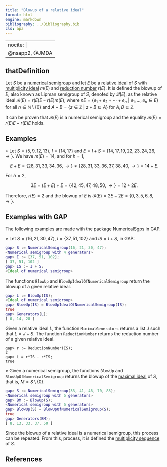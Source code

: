 ```yaml
---
title: "Blowup of a relative ideal"
format: html
engine: markdown
bibliography: ../Bibliography.bib
cls: apa
---
```


---
nocite: |
  @nsapp2, @JMDA
---

## thatDefinition

Let $S$ be a [numerical semigroup](../Basic-concepts/Numerical-semigroup.qmd) and let $E$ be a [relative ideal](Relative-ideal.qmd) of $S$ with [multiplicity ideal](Multiplicity-ideal.qmd) $m(E)$ and [reduction number](Reduction-number.qmd) $r(E)$. It is defined the blowup of $E$, also known as Lipman semigroup of $S$, denoted by $\mathcal{B}(E)$, as the relative ideal $\mathcal{B}(E) = r(E)E - r(E)m(E)$, where $nE = \{e_1 + e_2 + \cdots + e_n ~ | ~ e_1, \ldots, e_n \in E\}$ for all $n \in \mathbb{N} \setminus \{0\}$ and $A - B = \{z \in \mathbb{Z} ~ | ~ z + B \subseteq A\}$ for $A,B \subseteq \mathbb{Z}$.

It can be proven that $\mathcal{B}(E)$ is a numerical semigroup and the equality $\mathcal{B}(E) = r(E)E - r(E)E$ holds.

## Examples

$\circ$ Let $S = \langle 5, 9, 12, 13 \rangle$, $I = \{14, 17\}$ and $E = I + S = \{14, 17, 19, 22, 23, 24, 26, \rightarrow \}$. We have $m(E) = 14$, and for $h = 1$,

$$
E + E = \{28, 31, 33, 34, 36, \rightarrow\} \ne \{28, 31, 33, 36, 37, 38, 40, \rightarrow \} = 14 + E.
$$

For $h = 2$,

$$
3E = (E + E) + E = \{42, 45, 47, 48, 50 , \rightarrow\} = 12 + 2E.
$$

Therefore, $r(E) = 2$ and the blowup of $E$ is $\mathcal{B}(E) = 2E - 2E = \{0, 3, 5, 6, 8, \rightarrow\}$.

## Examples with GAP

The following examples are made with the package NumericalSgps in GAP.

$\diamond$ Let $S = \langle 16, 21, 30, 47 \rangle$, $I = \{37, 51, 102\}$ and $IS = I + S$, in GAP:

``` gap
gap> S := NumericalSemigroup(16, 21, 30, 47);
<Numerical semigroup with 4 generators>
gap> I := [37, 51, 102];
[ 37, 51, 102 ]
gap> IS := I + S;
<Ideal of numerical semigroup>
```

The functions `BlowUp` and `BlowUpIdealOfNumericalSemigroup` return the blowup of a given relative ideal.

``` gap
gap> L := BlowUp(IS);
<Ideal of numerical semigroup>
gap> BlowUp(IS) = BlowUpIdealOfNumericalSemigroup(IS);
true
gap> Generators(L);
[ 0, 14, 28 ]
```

Given a relative ideal $L$, the function `MinimalGenerators` returns a list $J$ such that $L = J + S$. The function `ReductionNumber` returns the reduction number of a given relative ideal.

```         
gap> r := ReductionNumber(IS);
2
gap> L = r*IS - r*IS;
true
```

$\diamond$ Given a numerical semigroup, the functions `BlowUp` and `BlowUpOfNumericalSemigroup` returns the blowup of the [maximal ideal](Maximal-ideal.qmd) of $S$, that is, $M = S\setminus \{0\}$.

``` gap
gap> S := NumericalSemigroup(33, 41, 46, 70, 83);
<Numerical semigroup with 5 generators>
gap> BM := BlowUp(S);
<Numerical semigroup with 5 generators>
gap> BlowUp(S) = BlowUpOfNumericalSemigroup(S);
true
gap> Generators(BM);
[ 8, 13, 33, 37, 50 ]
```

Since the blowup of a relative ideal is a numerical semigroup, this process can be repeated. From this, process, it is defined the [multiplicity sequence](Multiplicity-sequence.qmd) of $S$.

## References

::: {#refs}

:::